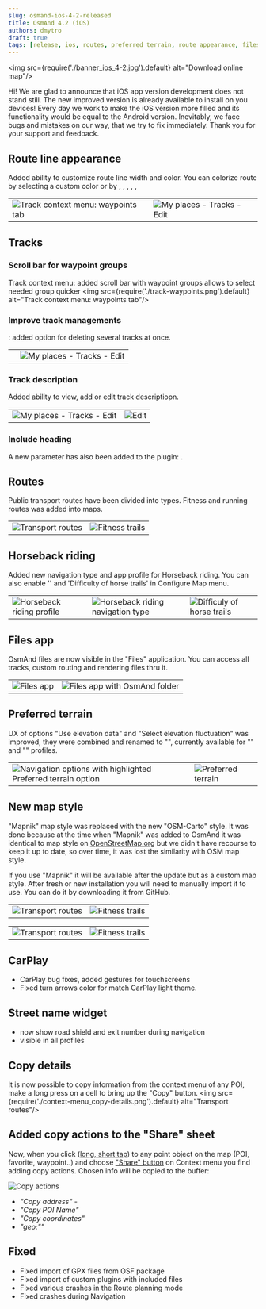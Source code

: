 ```yaml
---
slug: osmand-ios-4-2-released
title: OsmAnd 4.2 (iOS)
authors: dmytro
draft: true
tags: [release, ios, routes, preferred terrain, route appearance, files]
---
```

<!--import BlogImageBlock from '@site/src/components/BlogImageBlock.js';-->

<img src={require('./banner_ios_4-2.jpg').default} alt="Download online map"/>


Hi!
We are glad to announce that iOS app version development does not stand still.
The new improved version is already available to install on you devices!
Every day we work to make the iOS version more filled and its functionality would be equal to the Android version. Inevitably, we face  bugs and mistakes on our way, that we try to fix immediately.
Thank you for your support and feedback.

<!--truncate-->


## Route line appearance

Added ability to customize route line width and color. You can colorize route by selecting a custom color or by <Translate android="false" id="altitude"/>, <Translate android="false" id="gpx_slope"/>, <Translate android="false" id="routeInfo_roadClass_name"/>, <Translate android="false" id="routeInfo_surface_name"/>, <Translate android="false" id="routeInfo_smoothness_name"/>, <Translate android="false" id="routeInfo_tracktype_name"/>

<table class="blogimage">
  <tr>
    <td><img src={require('./customise_route_line-1.png').default} alt="Track context menu: waypoints tab"/></td>
    <td><img src={require('./customise_route_line-2.png').default} alt="My places - Tracks - Edit"/></td>
    </tr>
</table> 

## Tracks

### Scroll bar for waypoint groups
Track context menu: added scroll bar with waypoint groups allows to select needed group quicker
<img src={require('./track-waypoints.png').default} alt="Track context menu: waypoints tab"/>

### Improve track managements 
: added option for deleting several tracks at once. 

<Translate android="false" ids="my_places,tracks"/>
<table class="blogimage">
  <tr>
    <td></td>
    <td><img src={require('./tracks-edit.png').default} alt="My places - Tracks - Edit"/></td>
    </tr>
</table> 

### Track description
Added ability to view, add or edit track descriptiopn.

<table class="blogimage">
  <tr>
    <td><img src={require('./track-overview-desc.png').default} alt="My places - Tracks - Edit"/></td>
    <td><img src={require('./track-desc-edit.png').default} alt="Edit "/></td>
    </tr>
</table> 

### Include heading
A new parameter has also been added to the <Translate android="false" id="track_recording"/> plugin: <Translate android="false" id="save_heading"/>.


## Routes
Public transport routes have been divided into types. Fitness and running routes was added into maps.

<table class="blogimage">
  <tr>
    <td><img src={require('./transport-routes.png').default} alt="Transport routes"/></td>
    <td><img src={require('./fitness-trails.png').default} alt="Fitness trails"/></td>
    </tr>
</table> 


## Horseback riding

Added new navigation type and app profile for Horseback riding. You can also enable '<Translate android="false" id="rendering_attr_horseRoutes_name"/>' and 'Difficulty of horse trails' in Configure Map menu.

<table class="blogimage">
    <tr>
        <td><img src={require('./horseback-riding_profile.png').default} alt="Horseback riding profile"/></td>
        <td><img src={require('./horseback-riding_navtype.png').default} alt="Horseback riding navigation type"/></td>
        <td><img src={require('./difficuly_of_horse_trails.png').default} alt="Difficuly of horse trails"/></td>
    </tr>
</table> 



## Files app

OsmAnd files are now visible in the "Files" application. You can access all tracks, custom routing and rendering files thru it.
<table class="blogimage">
  <tr>
    <td><img src={require('./files-1.png').default} alt="Files app"/></td>
    <td><img src={require('./files-2.png').default} alt="Files app with OsmAnd folder"/></td>
    </tr>
</table> 	

## Preferred terrain

UX of options "Use elevation data" and "Select elevation fluctuation"  was improved, they were combined and renamed to "<Translate android="false" id="preferred_terrain"/>", currently available for "<Translate android="false" id="app_mode_bicycle"/>" and "<Translate android="false" id="app_mode_pedestrian"/>" profiles.

<table class="blogimage">
  <tr>
    <td><img src={require('./preferred_terrain-1.png').default} alt="Navigation options with highlighted Preferred terrain option"/></td>
    <td><img src={require('./preferred_terrain-2.png').default} alt="Preferred terrain"/></td>
    </tr>
</table> 

## New map style

"Mapnik" map style was replaced with the new "OSM-Carto" style. It was done because at the time when "Mapnik" was added to OsmAnd it was identical to map style on [OpenStreetMap.org](OpenStreetMap.org) but we didn't have recourse to keep it up to date, so over time, it was lost the similarity with OSM map style.

If you use "Mapnik" it will be available after the update but as a custom map style. After fresh or new installation you will need to manually import it to use. You can do it by downloading it from GitHub.

<Tabs groupId="map-style">
<TabItem value="mapnik" label="Mapnik">

<table class="blogimage">
    <tr>
        <td><img src={require('./map_mapnik_z14.png').default} alt="Transport routes"/></td>
        <td><img src={require('./map_mapnik_z17.png').default} alt="Fitness trails"/></td>
    </tr>
</table>

</TabItem>

<TabItem value="android" label="OSM-Carto">

<table class="blogimage">
    <tr>
        <td><img src={require('./map_osm-carto_z14.png').default} alt="Transport routes"/></td>
        <td><img src={require('./map_osm-carto_z17.png').default} alt="Fitness trails"/></td>
    </tr>
</table>

</TabItem>
</Tabs>

## CarPlay


* CarPlay bug fixes, added gestures for touchscreens
* Fixed turn arrows color for match CarPlay light theme.



## Street name widget

* now show road shield and exit number during navigation
* visible in all profiles

## Copy details

It is now possible to copy information from the context menu of any POI, make a long press on a cell to bring up the "Copy" button.
<img src={require('./context-menu_copy-details.png').default} alt="Transport routes"/>

## Added copy actions to the "Share" sheet

Now, when you click ([long, short tap](../docs/user/map/map-context-menu#context-menu)) to any point object on the map (POI, favorite, waypoint..) and choose ["Share" button](../docs/user/map/map-context-menu#share) on Context menu you find adding copy actions. Chosen info will be copied to the buffer:

![Copy actions](./copy_actions.png)

* _"Copy address"_ - 
* _"Copy POI Name"_ 
* _"Copy coordinates"_
* _"geo:""_



## Fixed 
* Fixed import of GPX files from OSF package
* Fixed import of custom plugins with included files
* Fixed various crashes in the Route planning mode
* Fixed crashes during Navigation

<AppleStore/>